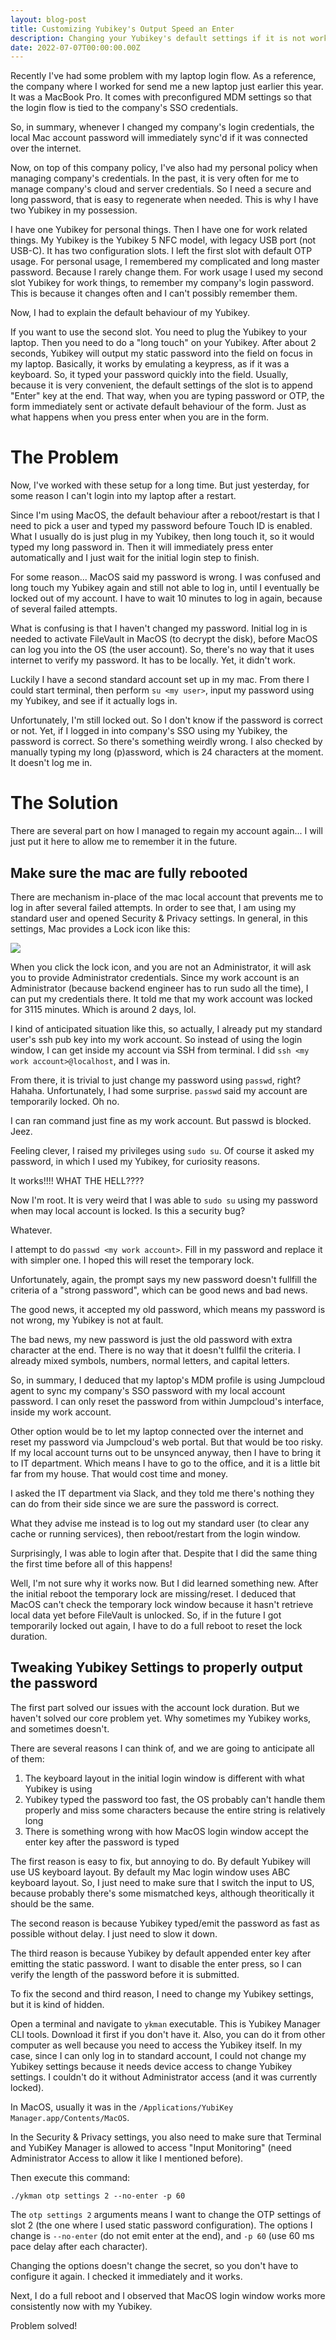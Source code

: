 ```yaml
---
layout: blog-post
title: Customizing Yubikey's Output Speed an Enter
description: Changing your Yubikey's default settings if it is not working for you
date: 2022-07-07T00:00:00.00Z
---
```


Recently I've had some problem with my laptop login flow. As a reference, the company where I worked for send me a new laptop just earlier this year. 
It was a MacBook Pro. It comes with preconfigured MDM settings so that the login flow is tied to the company's SSO credentials.

So, in summary, whenever I changed my company's login credentials, the local Mac account password will immediately sync'd if it was connected over the internet.

Now, on top of this company policy, I've also had my personal policy when managing company's credentials. In the past, it is very often for me to manage 
company's cloud and server credentials. So I need a secure and long password, that is easy to regenerate when needed. This is why I have two Yubikey in my possession.

I have one Yubikey for personal things. Then I have one for work related things. My Yubikey is the Yubikey 5 NFC model, with legacy USB port (not USB-C).
It has two configuration slots. I left the first slot with default OTP usage. For personal usage, I remembered my complicated and long master password. Because I rarely change them.
For work usage I used my second slot Yubikey for work things, to remember my company's login password. This is because it changes often and I can't possibly remember them.

Now, I had to explain the default behaviour of my Yubikey.

If you want to use the second slot. You need to plug the Yubikey to your laptop. Then you need to do a "long touch" on your Yubikey. 
After about 2 seconds, Yubikey will output my static password into the field on focus in my laptop. Basically, it works by emulating a keypress, as if it was a keyboard.
So, it typed your password quickly into the field. Usually, because it is very convenient, the default settings of the slot is to append "Enter" key at the end.
That way, when you are typing password or OTP, the form immediately sent or activate default behaviour of the form. Just as what happens when you press enter when you are in the form.

# The Problem

Now, I've worked with these setup for a long time. But just yesterday, for some reason I can't login into my laptop after a restart.

Since I'm using MacOS, the default behaviour after a reboot/restart is that I need to pick a user and typed my password befoure Touch ID is enabled.
What I usually do is just plug in my Yubikey, then long touch it, so it would typed my long password in. 
Then it will immediately press enter automatically and I just wait for the initial login step to finish.

For some reason... MacOS said my password is wrong. I was confused and long touch my Yubikey again and still not able to log in, until I eventually be locked out of my account.
I have to wait 10 minutes to log in again, because of several failed attempts.

What is confusing is that I haven't changed my password. Initial log in is needed to activate FileVault in MacOS (to decrypt the disk), before MacOS can log you into the OS (the user account).
So, there's no way that it uses internet to verify my password. It has to be locally. Yet, it didn't work.

Luckily I have a second standard account set up in my mac. From there I could start terminal, then perform `su <my user>`, input my password using my Yubikey, and see if it actually logs in.

Unfortunately, I'm still locked out. So I don't know if the password is correct or not. Yet, if I logged in into company's SSO using my Yubikey, the password is correct.
So there's something weirdly wrong. I also checked by manually typing my long (p)assword, which is 24 characters at the moment. It doesn't log me in.

# The Solution

There are several part on how I managed to regain my account again... I will just put it here to allow me to remember it in the future.

## Make sure the mac are fully rebooted

There are mechanism in-place of the mac local account that prevents me to log in after several failed attempts. In order to see that, I am using my standard user
and opened Security & Privacy settings. In general, in this settings, Mac provides a Lock icon like this:

![](./P1.png)

When you click the lock icon, and you are not an Administrator, it will ask you to provide Administrator credentials. 
Since my work account is an Administrator (because backend engineer has to run sudo all the time), I can put my credentials there.
It told me that my work account was locked for 3115 minutes. Which is around 2 days, lol.

I kind of anticipated situation like this, so actually, I already put my standard user's ssh pub key into my work account. So instead of using the login window,
I can get inside my account via SSH from terminal. I did `ssh <my work account>@localhost`, and I was in.

From there, it is trivial to just change my password using `passwd`, right? Hahaha. Unfortunately, I had some surprise. `passwd` said my account are temporarily locked.
Oh no.

I can ran command just fine as my work account. But passwd is blocked. Jeez.

Feeling clever, I raised my privileges using `sudo su`. Of course it asked my password, in which I used my Yubikey, for curiosity reasons.

It works!!!! WHAT THE HELL????

Now I'm root. It is very weird that I was able to `sudo su` using my password when may local account is locked. Is this a security bug?

Whatever.

I attempt to do `passwd <my work account>`. Fill in my password and replace it with simpler one. I hoped this will reset the temporary lock.

Unfortunately, again, the prompt says my new password doesn't fullfill the criteria of a "strong password", which can be good news and bad news.

The good news, it accepted my old password, which means my password is not wrong, my Yubikey is not at fault.

The bad news, my new password is just the old password with extra character at the end. There is no way that it doesn't fullfil the criteria. 
I already mixed symbols, numbers, normal letters, and capital letters.

So, in summary, I deduced that my laptop's MDM profile is using Jumpcloud agent to sync my company's SSO password with my local account password.
I can only reset the password from within Jumpcloud's interface, inside my work account.

Other option would be to let my laptop connected over the internet and reset my password via Jumpcloud's web portal. But that would be too risky. 
If my local account turns out to be unsynced anyway, then I have to bring it to IT department. Which means I have to go to the office, and it is a little bit 
far from my house. That would cost time and money.

I asked the IT department via Slack, and they told me there's nothing they can do from their side since we are sure the password is correct.

What they advise me instead is to log out my standard user (to clear any cache or running services), then reboot/restart from the login window.

Surprisingly, I was able to login after that. Despite that I did the same thing the first time before all of this happens!

Well, I'm not sure why it works now. But I did learned something new. After the initial reboot the temporary lock are missing/reset. I deduced that 
MacOS can't check the temporary lock window because it hasn't retrieve local data yet before FileVault is unlocked. So, if in the future I got temporarily locked out again,
I have to do a full reboot to reset the lock duration.

## Tweaking Yubikey Settings to properly output the password

The first part solved our issues with the account lock duration. But we haven't solved our core problem yet. Why sometimes my Yubikey works, and sometimes doesn't.

There are several reasons I can think of, and we are going to anticipate all of them:
1. The keyboard layout in the initial login window is different with what Yubikey is using
2. Yubikey typed the password too fast, the OS probably can't handle them properly and miss some characters because the entire string is relatively long
3. There is something wrong with how MacOS login window accept the enter key after the password is typed

The first reason is easy to fix, but annoying to do. By default Yubikey will use US keyboard layout. By default my Mac login window uses ABC keyboard layout.
So, I just need to make sure that I switch the input to US, because probably there's some mismatched keys, although theoritically it should be the same.

The second reason is because Yubikey typed/emit the password as fast as possible without delay. I just need to slow it down.

The third reason is because Yubikey by default appended enter key after emitting the static password. I want to disable the enter press, so I can verify the length of the password before it is submitted.

To fix the second and third reason, I need to change my Yubikey settings, but it is kind of hidden.

Open a terminal and navigate to `ykman` executable. This is Yubikey Manager CLI tools. Download it first if you don't have it. 
Also, you can do it from other computer as well because you need to access the Yubikey itself. In my case, since I can only log in to standard account, 
I could not change my Yubikey settings because it needs device access to change Yubikey settings. I couldn't do it without Administrator access (and it was currently locked).

In MacOS, usually it was in the `/Applications/YubiKey Manager.app/Contents/MacOS`.

In the Security & Privacy settings, you also need to make sure that Terminal and YubiKey Manager is allowed to access "Input Monitoring" (need Administrator Access to allow it like I mentioned before).

Then execute this command:

```
./ykman otp settings 2 --no-enter -p 60
```

The `otp settings 2` arguments means I want to change the OTP settings of slot 2 (the one where I used static password configuration).
The options I change is `--no-enter` (do not emit enter at the end), and `-p 60` (use 60 ms pace delay after each character).

Changing the options doesn't change the secret, so you don't have to configure it again. I checked it immediately and it works.

Next, I do a full reboot and I observed that MacOS login window works more consistently now with my Yubikey.

Problem solved!
